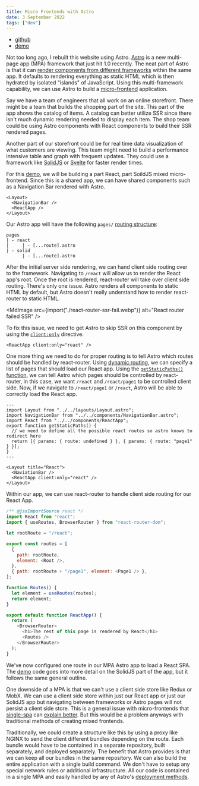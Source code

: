 ```yaml
---
title: Micro Frontends with Astro
date: 3 September 2022
tags: ["dev"]
---
```



- [github](https://github.com/ec965/micro-frontends-astro)
- [demo](https://ec965.github.io/micro-frontends-astro/)

Not too long ago, I rebuilt this website using Astro.
[Astro](https://astro.build/) is a new multi-page app (MPA) framework that just hit 1.0 recently.
The neat part of Astro is that it can
[render components from different frameworks](https://docs.astro.build/en/core-concepts/framework-components/) within the same app.
It defaults to rendering everything as static HTML which is then hydrated by isolated "islands" of JavaScript.
Using this multi-framework capability, we can use Astro to build a [micro-frontend](https://micro-frontends.org/) application.

Say we have a team of engineers that all work on an online storefront.
There might be a team that builds the shopping part of the site.
This part of the app shows the catalog of items.
A catalog can better utilize SSR since there isn't much dynamic rendering needed to display each item.
The shop team could be using Astro components with React components to build their SSR rendered pages.

Another part of our storefront could be for real time data visualization of what customers are viewing.
This team might need to build a performance intensive table and graph with frequent updates.
They could use a framework like [SolidJS](https://www.solidjs.com/) or [Svelte](https://svelte.dev/)
for faster render times.

For this [demo](https://github.com/ec965/micro-frontends-astro),
we will be building a part React, part SoildJS mixed micro-frontend.
Since this is a shared app, we can have shared components such as a Navigation Bar rendered with Astro.

```astro
<Layout>
  <NavigationBar />
  <ReactApp />
</Layout>
```

Our Astro app will have the following `pages/` [routing structure](https://docs.astro.build/en/core-concepts/routing/#static-routes):

```
pages
| - react
|     | - [...route].astro
| - solid
      | - [...route].astro
```

After the initial server side rendering, we can hand client side routing over to the framework.
Navigating to `/react` will allow us to render the React app's root.
Once the root is rendered, react-router will take over client side routing.
There's only one issue.
Astro renders all components to static HTML by default,
but Astro doesn't really understand how to render react-router to static HTML.

<MdImage
  src={import("./react-router-ssr-fail.webp")}
  alt="React router failed SSR"
/>

To fix this issue, we need to get Astro to skip SSR on this component
by using the [`client:only`](https://docs.astro.build/en/reference/directives-reference/#clientonly) directive.

```astro
<ReactApp client:only="react" />
```

One more thing we need to do for proper routing is to tell Astro which routes should be handled
by react-router.
Using [dynamic routing](https://docs.astro.build/en/core-concepts/routing/#dynamic-routes), we can
specify a list of pages that should load our React app.
Using the [`getStaticPaths()` function](https://docs.astro.build/en/core-concepts/routing/#dynamic-routes),
we can tell Astro which pages should be controlled by react-router, in this case, we want
`/react` and `/react/page1` to be controlled client side.
Now, if we navigate to `/react/page1` or `/react`, Astro will be able to correctly load the React app.

```astro
---
import Layout from "../../layouts/Layout.astro";
import NavigationBar from "../../components/NavigationBar.astro";
import React from "../../components/ReactApp";
export function getStaticPaths() {
  // we need to define all the possible react routes so astro knows to redirect here
  return [{ params: { route: undefined } }, { params: { route: "page1" } }];
}
---

<Layout title="React">
  <NaviationBar />
  <ReactApp client:only="react" />
</Layout>
```

Within our app, we can use react-router to handle client side routing for our React App.

```javascript
/** @jsxImportSource react */
import React from "react";
import { useRoutes, BrowserRouter } from "react-router-dom";

let rootRoute = "/react";

export const routes = [
  {
    path: rootRoute,
    element: <Root />,
  },
  { path: rootRoute + "/page1", element: <Page1 /> },
];

function Routes() {
  let element = useRoutes(routes);
  return element;
}

export default function ReactApp() {
  return (
    <BrowserRouter>
      <h1>The rest of this page is rendered by React</h1>
      <Routes />
    </BrowserRouter>
  );
}
```

We've now configured one route in our MPA Astro app to load a React SPA.
The [demo](https://github.com/ec965/micro-frontends-astro) code goes into more detail on the SolidJS part of the app,
but it follows the same general outline.

One downside of a MPA is that we can't use a client side store like Redux or MobX.
We can use a client side store within just our React app or just our SolidJS app but navigating between frameworks or
Astro pages will not persist a client side store.
This is a general issue with micro-frontends that [single-spa](https://single-spa.js.org/)
can [explain better](https://single-spa.js.org/docs/recommended-setup/#state-management).
But this would be a problem anyways with traditional methods of creating mixed frontends.

Traditionally, we could create a structure like this by using a proxy like NGINX to send the client different
bundles depending on the route.
Each bundle would have to be contained in a separate repository, built separately, and deployed separately.
The benefit that Astro provides is that we can keep all our bundles in the same repository.
We can also build the entire application with a single build command.
We don't have to setup any special network rules or additional infrastructure.
All our code is contained in a single MPA and easily handled by any of Astro's [deployment methods](https://docs.astro.build/en/guides/deploy/).
